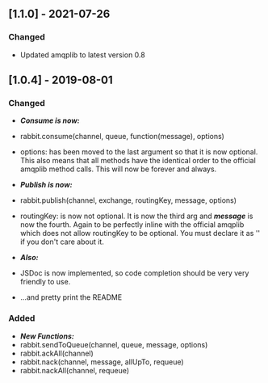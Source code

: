 ## [1.1.0] - 2021-07-26
### Changed
- Updated amqplib to latest version 0.8

## [1.0.4] - 2019-08-01
### Changed
- ***Consume is now:*** 
- rabbit.consume(channel, queue, function(message), options)
- options: has been moved to the last argument so that it is now optional. This also means that all methods have the identical order to the official amqplib method calls. This will now be forever and always.

- ***Publish is now:***
- rabbit.publish(channel, exchange, routingKey, message, options)
- routingKey: is now not optional.  It is now the third arg and ***message*** is now the fourth. Again to be perfectly inline with the official amqplib which does not allow routingKey to be optional.  You must declare it as '' if you don't care about it.

- ***Also:***
- JSDoc is now implemented, so code completion should be very very friendly to use.
- ...and pretty print the README

### Added
- ***New Functions:***
- rabbit.sendToQueue(channel, queue, message, options)
- rabbit.ackAll(channel)
- rabbit.nack(channel, message, allUpTo, requeue)
- rabbit.nackAll(channel, requeue)


